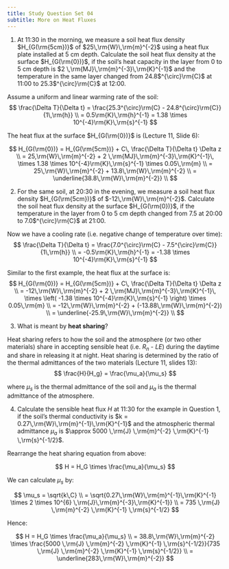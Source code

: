 ```yaml
---
title: Study Question Set 04
subtitle: More on Heat Fluxes
---
```


(@) At 11:30 in the morning, we measure a soil heat flux density $H_{G(\rm{5cm})}$ of $25\,\rm{W}\,\rm{m}^{-2}$ using a heat flux plate installed at 5 cm depth. Calculate the soil heat flux density at the surface $H_{G(\rm{0})}$, if the soil's heat capacity in the layer from 0 to 5 cm depth is $2 \,\rm{MJ}\,\rm{m}^{-3}\,\rm{K}^{-1}$ and the temperature in the same layer changed from 24.8$^{\circ}\rm{C}$ at 11:00 to 25.3$^{\circ}\rm{C}$ at 12:00.


::: {.callout-tip collapse="true"}

Assume a uniform and linear warming rate of the soil:
$$
\frac{\Delta T}{\Delta t} = \frac{25.3^{\circ}\rm{C} - 24.8^{\circ}\rm{C}}{1\,\rm{h}} \\
 = 0.5\rm{K}\,\rm{h}^{-1} = 1.38 \times 10^{-4}\rm{K}\,\rm{s}^{-1} 
$$

The heat flux at the surface $H_{G(\rm{0})}$ is (Lecture 11, Slide 6):

$$
H_{G(\rm{0})} = H_{G(\rm{5cm})} + C\, \frac{\Delta T}{\Delta t} \Delta z \\
= 25,\rm{W}\,\rm{m}^{-2} + 2 \,\rm{MJ}\,\rm{m}^{-3}\,\rm{K}^{-1}\, \times 1.38 \times 10^{-4}\rm{K}\,\rm{s}^{-1}  \times 0.05\,\rm{m} \\
= 25\,\rm{W}\,\rm{m}^{-2} + 13.8\,\rm{W}\,\rm{m}^{-2} \\
= \underline{38.8\,\rm{W}\,\rm{m}^{-2}} \\
$$

:::

(@) For the same soil, at 20:30 in the evening, we measure a soil heat flux density $H_{G(\rm{5cm})}$ of $-12\,\rm{W}\,\rm{m}^{-2}$. Calculate the soil heat flux density at the surface $H_{G(\rm{0})}$, if the temperature in the layer from 0 to 5 cm depth changed from 7.5 at 20:00 to 7.0$^{\circ}\rm{C}$ at 21:00.


::: {.callout-tip collapse="true"}

Now we have a cooling rate (i.e. negative change of temperature over time):
$$
\frac{\Delta T}{\Delta t} = \frac{7.0^{\circ}\rm{C} - 7.5^{\circ}\rm{C}}{1\,\rm{h}} \\
= -0.5\rm{K}\,\rm{h}^{-1} = -1.38 \times 10^{-4}\rm{K}\,\rm{s}^{-1} 
$$

Similar to the first example, the heat flux at the surface is:
$$
H_{G(\rm{0})}  = H_{G(\rm{5cm})} + C\, \frac{\Delta T}{\Delta t} \Delta z \\
 = -12\,\rm{W}\,\rm{m}^{-2} + 2 \,\rm{MJ}\,\rm{m}^{-3}\,\rm{K}^{-1}\, \times \left( -1.38 \times 10^{-4}\rm{K}\,\rm{s}^{-1} \right) \times 0.05\,\rm{m} \\
 = -12\,\rm{W}\,\rm{m}^{-2} + (-13.88\,\rm{W}\,\rm{m}^{-2})  \\
 = \underline{-25.9\,\rm{W}\,\rm{m}^{-2}} \\
$$


:::

(@) What is meant by **heat sharing**?

::: {.callout-tip collapse="true"}

Heat sharing refers to how the soil and the atmosphere (or two other materials) share
in accepting sensible heat (i.e. $R_n$ - $LE$) during the
daytime and share in releasing it at night. Heat sharing is determined by the ratio of the thermal admittances of the two materials (Lecture 11, slides 13):
$$
\frac{H}{H_g} = \frac{\mu_a}{\mu_s}
$$

where $\mu_s$ is the thermal admittance of the soil and $\mu_a$ is the thermal admittance of the atmosphere.

:::

(@) Calculate the sensible heat flux $H$ at 11:30 for the example in Question 1, if the soil's thermal conductivity is $k = 0.27\,\rm{W}\,\rm{m}^{-1}\,\rm{K}^{-1}$ and the atmospheric thermal admittance $\mu_a$ is $\approx 5000 \,\rm{J} \,\rm{m}^{-2} \,\rm{K}^{-1} \,\rm{s}^{-1/2}$.

::: {.callout-tip collapse="true"}

Rearrange the heat sharing equation from above:

$$ 
H = H_G \times \frac{\mu_a}{\mu_s} 
$$ 

We can calculate $\mu_s$ by:

$$ 
\mu_s = \sqrt{k\,C} \\
 = \sqrt{0.27\,\rm{W}\,\rm{m}^{-1}\,\rm{K}^{-1} \times 2 \times 10^{6} \,\rm{J}\,\rm{m}^{-3}\,\rm{K}^{-1}} \\
 = 735 \,\rm{J} \,\rm{m}^{-2} \,\rm{K}^{-1} \,\rm{s}^{-1/2}
$$ 

Hence:

$$ 
H = H_G \times \frac{\mu_a}{\mu_s} \\
= 38.8\,\rm{W}\,\rm{m}^{-2} \times \frac{5000 \,\rm{J} \,\rm{m}^{-2} \,\rm{K}^{-1} \,\rm{s}^{-1/2}}{735 \,\rm{J} \,\rm{m}^{-2} \,\rm{K}^{-1} \,\rm{s}^{-1/2}} \\
= \underline{283\,\rm{W}\,\rm{m}^{-2}}
$$ 

:::
